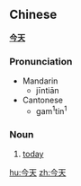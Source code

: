 ==Chinese==
'''[[今]][[天]]'''

===Pronunciation===
*Mandarin
**jīntiān
*Cantonese
**gam<sup>1</sup>tin<sup>1</sup>

===Noun===
#[[today]]

[[hu:今天]]
[[zh:今天]]